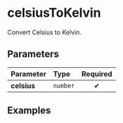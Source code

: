 
# celsiusToKelvin

Convert Celsius to Kelvin.

## Parameters

| Parameter   | Type     | Required |
| :---------- | :------- | :------: |
| **celsius** | `number` |    ✔     |

## Examples

<Example input={100} />

<Example input={0} />

<Example input={300} />
